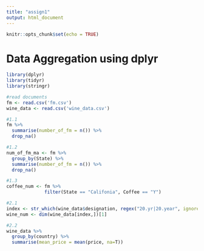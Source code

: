```yaml
---
title: "assign1"
output: html_document
---
```


```r
knitr::opts_chunk$set(echo = TRUE)
```
#  Data Aggregation using dplyr

```r
library(dplyr)
library(tidyr)
library(stringr)
```

```r
#read documents
fm <- read.csv('fm.csv')
wine_data <- read.csv('wine_data.csv')
```

```r
#1.1
fm %>%
  summarise(number_of_fm = n()) %>%
  drop_na()
```

```r
#1.2
num_of_fm_ma <- fm %>%
  group_by(State) %>%
  summarise(number_of_fm = n()) %>%
  drop_na()
```

```r
#1.3
coffee_num <- fm %>%
              filter(State == "Califonia", Coffee == "Y")
```

```r
#2.1
index <- str_which(wine_data$designation, regex("20.yr|20.year", ignore_case = T))
wine_num <- dim(wine_data[index,])[1]
```

```r
#2.2
wine_data %>%
  group_by(country) %>%
  summarise(mean_price = mean(price, na=T))
```  
  
  
  